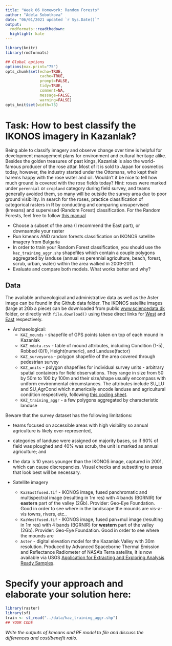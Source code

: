 ```yaml
---
title: "Week 06 Homework: Random Forests"
author: "Adela Sobotkova"
date: "06/01/2021 updated `r Sys.Date()`"
output:
  rmdformats::readthedown:
  highlight: kate
---
```


```r
library(knitr)
library(rmdformats)

## Global options
options(max.print="75")
opts_chunk$set(echo=TRUE,
               cache=TRUE,
               prompt=FALSE,
               tidy=TRUE,
               comment=NA,
               message=FALSE,
               warning=FALSE)
opts_knit$set(width=75)
```
# Task: How to best classify the IKONOS imagery in Kazanlak?

Being able to classify imagery and observe change over time is helpful for development management plans for environment and cultural heritage alike. Besides the golden treasures of past kings, Kazanlak is also the world-famous producer of the rose attar. Most of it is sold to Japan for cosmetics today, however,  the industry started under the Ottomans, who kept their harems happy with the rose water and oil. 
Wouldn't it be nice to tell how much ground is covered with the rose fields today? Hint: roses were marked under `perennial` or `cropland` category during field survey, and teams generally avoided them, so many will be outside the survey area due to poor ground visibility. In search for the roses, practice classification of categorical rasters in R by conducting and comparing unsupervised (kmeans) and supervised (Random Forest) classification. For the Random Forests, feel free to follow [this manual](https://geoscripting-wur.github.io/AdvancedRasterAnalysis/)

* Choose a subset of the area (I recommend the East part), or downsample your raster
* Run kmeans AND random forests classification on IKONOS satellite imagery from Bulgaria
* In order to train your Random Forest classification, you should use the `kaz_training_aggr.shp` shapefiles which contain a couple polygons aggregated by landuse (annual vs perennial agriculture, beach, forest, scrub, urban, water) within the area walked in 2009-2011.
* Evaluate and compare both models. What works better and why?


## Data
The available archaeological and administrative data as well as the Aster image can be found in the Github data folder. The IKONOS satellite images (large at 2Gb a piece) can be downloaded from public [www.sciencedata.dk](https://sciencedata.dk/shared/104dc1b7a08529650379d858979ae104) folder, or directly with `file.download()` using these direct links for [West](https://sciencedata.dk/public/104dc1b7a08529650379d858979ae104/KazWestfused.tif) and [East](https://sciencedata.dk/public/104dc1b7a08529650379d858979ae104/KazEastfused.tif) respectively. 

* Archaeological:
  - `KAZ_mounds` -  shapefile of GPS points taken on top of each mound in Kazanlak 
  - `KAZ_mdata.csv` - table of mound attributes, including Condition (1-5), Robbed (0/1), Height(numeric), and Landuse(factor)
  - `KAZ_surveyarea` - polygon shapefile of the area covered through pedestrian survey  
  - `KAZ_units` - polygon shapefiles for individual survey units - arbitrary spatial containers for field observations. They range in size from 50 by 50m to 100 by 100m and their size/shape usually encompass with uniform environmental circumstances. The attributes include SU_LU and SU_AgrCond which numerically encode landuse and agricultural condition respectively, following [this coding sheet](https://docs.google.com/spreadsheets/d/14HoYRAKdi4w82nzCqhVcynGyjwrB6gutBePIs3c7Om0/edit#gid=1709790093). 
  - `KAZ_training_aggr` - a few polygons aggregated by characteristic landuse 
  
Beware that the survey dataset has the following limitations:

* teams focused on accessible areas with high visibility so annual agriculture is likely over-represented,
* categories of landuse were assigned on majority bases, so if 60% of field was ploughed and 40% was scrub, the unit is marked as annual agriculture; and
* the data is 10 years younger than the IKONOS image, captured in 2001, which can cause discrepancies. Visual checks and subsetting to areas that look best will be necessary.



* Satellite imagery
  - `KazEastfused.tif` - IKONOS image, fused panchromatic and multispectral image (resulting in 1m res) with 4 bands (BGRNIR) for **eastern** part of the valley (2Gb). Provider: Geo-Eye Foundation. Good in order to see where in the landscape the mounds are vis-a-vis towns, rivers, etc..
  - `KazWestfused.tif` - IKONOS image, fused pan+mul image (resulting in 1m res) with 4 bands (BGRNIR) for **western** part of the valley (2Gb). Provider: Geo-Eye Foundation. Good in order to see where the mounds are
  - `Aster` - digital elevation model for the Kazanlak Valley with 30m resolution. Produced by Advanced Spaceborne Thermal Emission and Reflectance Radiometer of NASA's Terra satellite, it is now available via USGS  [Application for Extracting and Exploring Analysis Ready Samples](https://lpdaacsvc.cr.usgs.gov/appeears/).


# Specify your approach and elaborate your solution here:
```r
library(raster)
library(sf)
train <- st_read("../data/kaz_training_aggr.shp")
## YOUR CODE
```



*Write the outputs of kmeans and RF model to file and discuss the differences and cost/benefit ratio.*